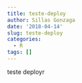 ```yaml
---
title: teste-deploy
author: Sillas Gonzaga
date: '2018-04-14'
slug: teste-deploy
categories:
  - R
tags: []
---
```


teste deployr